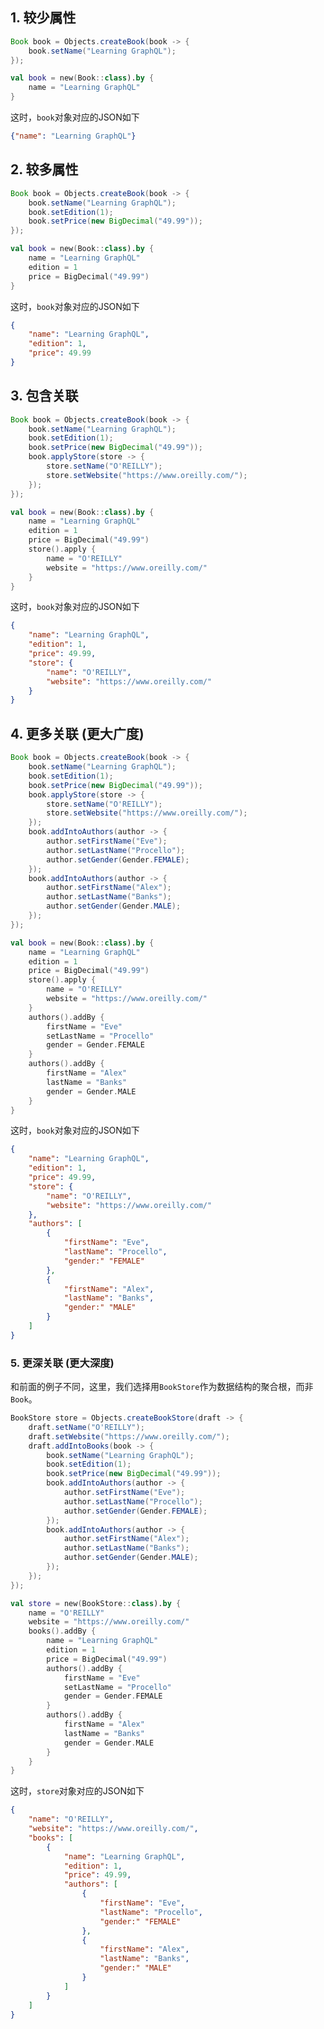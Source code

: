 
## 1. 较少属性

<Tabs groupId="language">
<TabItem value="java" label="Java">

```java
Book book = Objects.createBook(book -> {
    book.setName("Learning GraphQL");
});
```

</TabItem>
<TabItem value="kotlin" label="Kotlin">

```kotlin
val book = new(Book::class).by {
    name = "Learning GraphQL"
}
```

</TabItem>
</Tabs>

这时，`book`对象对应的JSON如下

```json
{"name": "Learning GraphQL"}
```

## 2. 较多属性

<Tabs groupId="language">
<TabItem value="java" label="Java">

```java
Book book = Objects.createBook(book -> {
    book.setName("Learning GraphQL");
    book.setEdition(1);
    book.setPrice(new BigDecimal("49.99"));
});
```

</TabItem>
<TabItem value="kotlin" label="Kotlin">

```kotlin
val book = new(Book::class).by {
    name = "Learning GraphQL"
    edition = 1
    price = BigDecimal("49.99")
}
```

</TabItem>
</Tabs>

这时，`book`对象对应的JSON如下

```json
{
    "name": "Learning GraphQL",
    "edition": 1,
    "price": 49.99
}
```

## 3. 包含关联

<Tabs groupId="language">
<TabItem value="java" label="Java">

```java
Book book = Objects.createBook(book -> {
    book.setName("Learning GraphQL");
    book.setEdition(1);
    book.setPrice(new BigDecimal("49.99"));
    book.applyStore(store -> {
        store.setName("O'REILLY");
        store.setWebsite("https://www.oreilly.com/");
    });
});
```

</TabItem>
<TabItem value="kotlin" label="Kotlin">

```kotlin
val book = new(Book::class).by {
    name = "Learning GraphQL"
    edition = 1
    price = BigDecimal("49.99")
    store().apply {
        name = "O'REILLY"
        website = "https://www.oreilly.com/"
    }
}
```

</TabItem>
</Tabs>

这时，`book`对象对应的JSON如下

```json
{
    "name": "Learning GraphQL",
    "edition": 1,
    "price": 49.99,
    "store": {
        "name": "O'REILLY",
        "website": "https://www.oreilly.com/"
    }
}
```

## 4. 更多关联 (更大广度)

<Tabs groupId="language">
<TabItem value="java" label="Java">

```java
Book book = Objects.createBook(book -> {
    book.setName("Learning GraphQL");
    book.setEdition(1);
    book.setPrice(new BigDecimal("49.99"));
    book.applyStore(store -> {
        store.setName("O'REILLY");
        store.setWebsite("https://www.oreilly.com/");
    });
    book.addIntoAuthors(author -> { 
        author.setFirstName("Eve");
        author.setLastName("Procello");
        author.setGender(Gender.FEMALE);
    });
    book.addIntoAuthors(author -> { 
        author.setFirstName("Alex");
        author.setLastName("Banks");
        author.setGender(Gender.MALE);
    });
});
```

</TabItem>
<TabItem value="kotlin" label="Kotlin">

```kotlin
val book = new(Book::class).by {
    name = "Learning GraphQL"
    edition = 1
    price = BigDecimal("49.99")
    store().apply {
        name = "O'REILLY"
        website = "https://www.oreilly.com/"
    }
    authors().addBy {
        firstName = "Eve"
        setLastName = "Procello"
        gender = Gender.FEMALE
    }
    authors().addBy {
        firstName = "Alex"
        lastName = "Banks"
        gender = Gender.MALE
    }
}
```

</TabItem>
</Tabs>

这时，`book`对象对应的JSON如下

```json
{
    "name": "Learning GraphQL",
    "edition": 1,
    "price": 49.99,
    "store": {
        "name": "O'REILLY",
        "website": "https://www.oreilly.com/"
    },
    "authors": [
        {
            "firstName": "Eve",
            "lastName": "Procello",
            "gender:" "FEMALE"
        },
        {
            "firstName": "Alex",
            "lastName": "Banks",
            "gender:" "MALE"
        }
    ]
}
```

### 5. 更深关联 (更大深度)

和前面的例子不同，这里，我们选择用`BookStore`作为数据结构的聚合根，而非`Book`。

<Tabs groupId="language">
<TabItem value="java" label="Java">

```java
BookStore store = Objects.createBookStore(draft -> {
    draft.setName("O'REILLY");
    draft.setWebsite("https://www.oreilly.com/");
    draft.addIntoBooks(book -> {
        book.setName("Learning GraphQL");
        book.setEdition(1);
        book.setPrice(new BigDecimal("49.99"));
        book.addIntoAuthors(author -> { 
            author.setFirstName("Eve");
            author.setLastName("Procello");
            author.setGender(Gender.FEMALE);
        });
        book.addIntoAuthors(author -> { 
            author.setFirstName("Alex");
            author.setLastName("Banks");
            author.setGender(Gender.MALE);
        });
    });
});
```

</TabItem>
<TabItem value="kotlin" label="Kotlin">

```kotlin
val store = new(BookStore::class).by {
    name = "O'REILLY"
    website = "https://www.oreilly.com/"
    books().addBy {
        name = "Learning GraphQL"
        edition = 1
        price = BigDecimal("49.99")
        authors().addBy {
            firstName = "Eve"
            setLastName = "Procello"
            gender = Gender.FEMALE
        }
        authors().addBy {
            firstName = "Alex"
            lastName = "Banks"
            gender = Gender.MALE
        }
    }
}
```

</TabItem>
</Tabs>

这时，`store`对象对应的JSON如下

```json
{
    "name": "O'REILLY",
    "website": "https://www.oreilly.com/",
    "books": [
        {
            "name": "Learning GraphQL",
            "edition": 1,
            "price": 49.99,
            "authors": [
                {
                    "firstName": "Eve",
                    "lastName": "Procello",
                    "gender:" "FEMALE"
                },
                {
                    "firstName": "Alex",
                    "lastName": "Banks",
                    "gender:" "MALE"
                }
            ]
        }
    ]
}
```